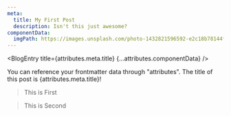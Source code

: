 ```yaml
---
meta:
  title: My First Post
  description: Isn't this just awesome?
componentData:
  imgPath: https://images.unsplash.com/photo-1432821596592-e2c18b78144f?ixlib=rb-1.2.1&ixid=MnwxMjA3fDB8MHxwaG90by1wYWdlfHx8fGVufDB8fHx8&auto=format&fit=crop&w=1740&q=80
---
```



<BlogEntry title={attributes.meta.title} {...attributes.componentData} />

You can reference your frontmatter data through "attributes". The title of this post
is {attributes.meta.title}!

> This is First

> This is Second
